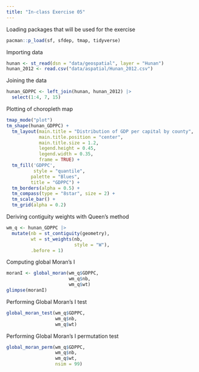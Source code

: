 ```yaml
---
title: "In-class Exercise 05"
---
```


Loading packages that will be used for the exercise

```r
pacman::p_load(sf, sfdep, tmap, tidyverse)
```

Importing data

```r
hunan <- st_read(dsn = "data/geospatial", layer = "Hunan")
hunan_2012 <- read.csv("data/aspatial/Hunan_2012.csv")
```

Joining the data

```r
hunan_GDPPC <- left_join(hunan, hunan_2012) |> 
  select(1:4, 7, 15)
```

Plotting of choropleth map

```r
tmap_mode("plot")
tm_shape(hunan_GDPPC) +
  tm_layout(main.title = "Distribution of GDP per capital by county",
            main.title.position = "center",
            main.title.size = 1.2,
            legend.height = 0.45,
            legend.width = 0.35,
            frame = TRUE) +
  tm_fill('GDPPC',
          style = "quantile",
         palette = "Blues",
         title = "GDPPC") +
  tm_borders(alpha = 0.5) +
  tm_compass(type = "8star", size = 2) +
  tm_scale_bar() +
  tm_grid(alpha = 0.2)
```

Deriving contiguity weights with Queen's method

```r
wm_q <- hunan_GDPPC |> 
  mutate(nb = st_contiguity(geometry),
         wt = st_weights(nb, 
                         style = "W"),
         .before = 1)
```

Computing global Moran's I

```r
moranI <- global_moran(wm_q$GDPPC,
                       wm_q$nb,
                       wm_q$wt)
glimpse(moranI)
```

Performing Global Moran's I test

```r
global_moran_test(wm_q$GDPPC,
                  wm_q$nb,
                  wm_q$wt)
```

Performing Global Moran's I permutation test

```r
global_moran_perm(wm_q$GDPPC,
                  wm_q$nb,
                  wm_q$wt,
                  nsim = 99)
```
